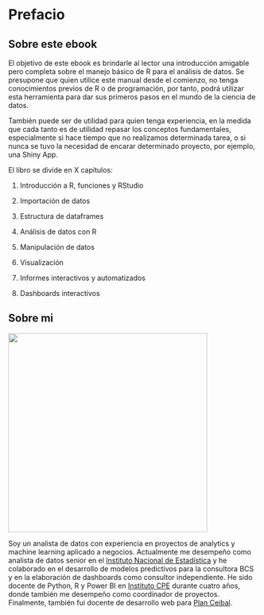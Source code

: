 # Prefacio {.unnumbered}

## Sobre este ebook

El objetivo de este ebook es brindarle al lector una introducción amigable pero completa sobre el manejo básico de R para el análisis de datos. Se presupone que quien utilice este manual desde el comienzo, no tenga conocimientos previos de R o de programación, por tanto, podrá utilizar esta herramienta para dar sus primeros pasos en el mundo de la ciencia de datos.

También puede ser de utilidad para quien tenga experiencia, en la medida que cada tanto es de utilidad repasar los conceptos fundamentales, especialmente si hace tiempo que no realizamos determinada tarea, o si nunca se tuvo la necesidad de encarar determinado proyecto, por ejemplo, una Shiny App.

El libro se divide en X capítulos:

1.  Introducción a R, funciones y RStudio

2.  Importación de datos

3.  Estructura de dataframes

4.  Análisis de datos con R

5.  Manipulación de datos

6.  Visualización

7.  Informes interactivos y automatizados

8.  Dashboards interactivos

## Sobre mi

![](images/yo.jpg){fig-align="center" width="400"}

Soy un analista de datos con experiencia en proyectos de analytics y machine learning aplicado a negocios. Actualmente me desempeño como analista de datos senior en el [Instituto Nacional de Estadística](https://www.ine.gub.uy/) y he colaborado en el desarrollo de modelos predictivos para la consultora BCS y en la elaboración de dashboards como consultor independiente. He sido docente de Python, R y Power BI en [Instituto CPE](https://institutocpe.edu.uy/) durante cuatro años, donde también me desempeño como coordinador de proyectos. Finalmente, también fui docente de desarrollo web para [Plan Ceibal](https://www.ceibal.edu.uy/es/jovenes-programar).
